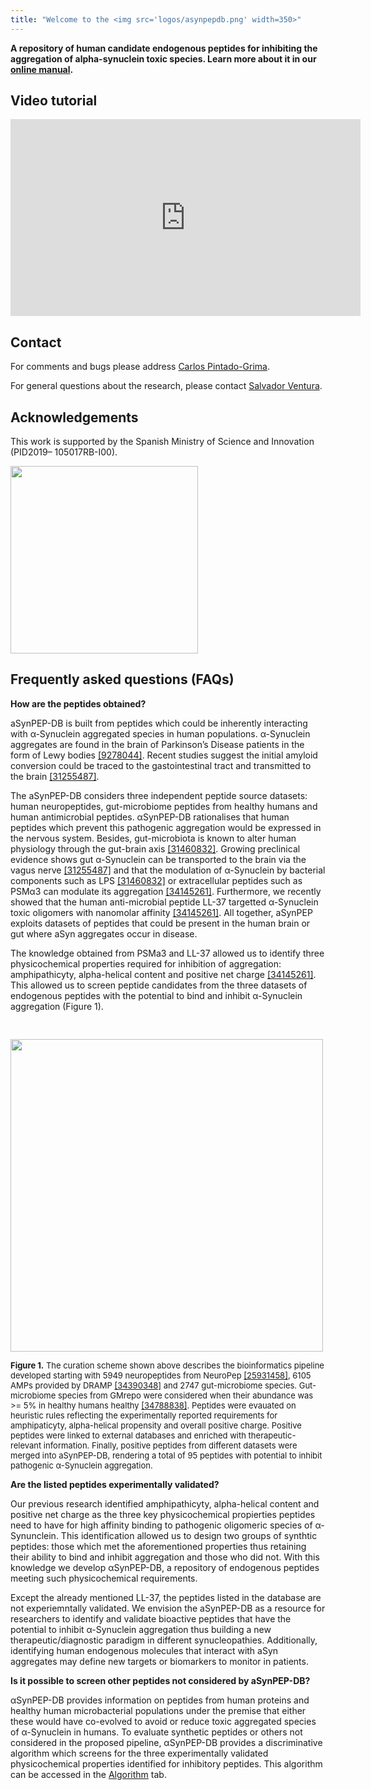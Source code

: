 ```yaml
---
title: "Welcome to the <img src='logos/asynpepdb.png' width=350>"
---
```


**A repository of human candidate endogenous peptides for inhibiting the aggregation of alpha-synuclein toxic species. Learn more about it in our [online manual](about.html).**

## Video tutorial
<iframe width="560" height="315" src="https://www.youtube.com/embed/Ah2mO9Ejdgk" title="YouTube video player" frameborder="0" allow="accelerometer; autoplay; clipboard-write; encrypted-media; gyroscope; picture-in-picture; web-share" allowfullscreen></iframe>

## Contact

For comments and bugs please address <a href="mailto:Carlos.Pintado@uab.cat">Carlos Pintado-Grima</a>.

For general questions about the research, please contact <a href="mailto:Salvador.Ventura@uab.cat">Salvador Ventura</a>.

## Acknowledgements

This work is supported by the Spanish Ministry of Science and Innovation (PID2019– 105017RB-I00).

<img style="margin-top: 0px;" src="./logos/funding.svg" width=300>

## Frequently asked questions (FAQs)

**How are the peptides obtained?**

aSynPEP-DB is built from peptides which could be inherently interacting with α-Synuclein aggregated species in human populations. α-Synuclein aggregates are found in the brain of Parkinson's Disease patients in the form of Lewy bodies [[9278044]](https://pubmed.ncbi.nlm.nih.gov/9278044/). Recent studies suggest the initial amyloid conversion could be traced to the gastointestinal tract and transmitted to the brain [[31255487]](https://pubmed.ncbi.nlm.nih.gov/31255487/).

The aSynPEP-DB considers three independent peptide source datasets: human neuropeptides, gut-microbiome peptides from healthy humans and human antimicrobial peptides.
αSynPEP-DB rationalises that human peptides which prevent this pathogenic aggregation would be expressed in the nervous system.
Besides, gut-microbiota is known to alter human physiology through the gut-brain axis [[31460832]](https://pubmed.ncbi.nlm.nih.gov/31460832/). Growing preclinical evidence shows gut α-Synuclein can be transported to the brain via the vagus nerve [[31255487]](https://pubmed.ncbi.nlm.nih.gov/31255487/) and that the modulation of α-Synuclein by bacterial components such as LPS [[31460832]](https://pubmed.ncbi.nlm.nih.gov/31460832/) or extracellular peptides such as PSMα3 can modulate its aggregation [[34145261]](https://pubmed.ncbi.nlm.nih.gov/34145261/). Furthermore, we recently showed that the human anti-microbial peptide LL-37 targetted α-Synuclein toxic oligomers with nanomolar affinity [[34145261]](https://pubmed.ncbi.nlm.nih.gov/34145261/). All together, aSynPEP exploits datasets of peptides that could be present in the human brain or gut where aSyn aggregates occur in disease.

The knowledge obtained from PSMa3 and LL-37 allowed us to identify three physicochemical properties required for inhibition of aggregation: amphipathicyty, alpha-helical content and positive net charge [[34145261]](https://pubmed.ncbi.nlm.nih.gov/34145261/). This allowed us to screen peptide candidates from the three datasets of endogenous peptides with the potential to bind and inhibit α-Synuclein aggregation (Figure 1). 

<img style="margin-top: 30px;" src="./logos/data_curation.svg" width=500>


<span style="font-size: 13px;">**Figure 1.** The curation scheme shown above describes the bioinformatics pipeline developed starting with 5949 neuropeptides from NeuroPep [[25931458]](https://pubmed.ncbi.nlm.nih.gov/25931458/), 6105 AMPs provided by DRAMP [[34390348]](https://pubmed.ncbi.nlm.nih.gov/34390348/) and 2747 gut-microbiome species. Gut-microbiome species from GMrepo were considered when their abundance was >= 5% in healthy humans healthy [[34788838]](https://pubmed.ncbi.nlm.nih.gov/34788838/). Peptides were evauated on heuristic rules reflecting the experimentally reported requirements for amphipaticyty, alpha-helical propensity and overall positive charge.
Positive peptides were linked to external databases and enriched with therapeutic-relevant information.
Finally, positive peptides from different datasets were merged into aSynPEP-DB, rendering a total of 95 peptides with potential to inhibit pathogenic α-Synuclein aggregation.</span>


**Are the listed peptides experimentally validated?**

Our previous research identified amphipathicyty, alpha-helical content and positive net charge as the three key physicochemical propierties peptides need to have for high affinity binding to pathogenic oligomeric species of α-Synunclein. This identification allowed us to design two groups of synthtic peptides: those which met the aforementioned properties thus retaining their ability to bind and inhibit aggregation and those who did not. With this knowledge we develop αSynPEP-DB, a repository of endogenous peptides meeting such physicochemical requirements. 

Except the already mentioned LL-37, the peptides listed in the database are not experiemntally validated. We envision the aSynPEP-DB as a resource for researchers to identify and validate bioactive peptides that have the potential to inhibit α-Synuclein aggregation thus building a new therapeutic/diagnostic paradigm in different synucleopathies. Additionally, identifying human endogenous molecules that interact with aSyn aggregates may define new targets or biomarkers to monitor in patients.

**Is it possible to screen other peptides not considered by aSynPEP-DB?**

αSynPEP-DB provides information on peptides from human proteins and healthy human microbacterial populations under the premise that either these would have co-evolved to avoid or reduce toxic aggregated species of α-Synuclein in humans. To evaluate synthetic peptides or others not considered in the proposed pipeline, αSynPEP-DB provides a discriminative algorithm which screens for the three experimentally validated physicochemical properties identified for inhibitory peptides. This algorithm can be accessed in the [Algorithm](./algorithm.html) tab.
